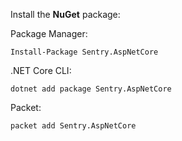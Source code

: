 Install the **NuGet** package:

Package Manager:

```shell
Install-Package Sentry.AspNetCore
```

.NET Core CLI:

```shell
dotnet add package Sentry.AspNetCore
```

Packet:

```shell
packet add Sentry.AspNetCore
```
